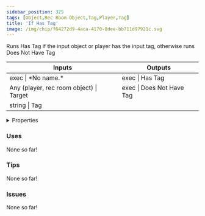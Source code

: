```yaml
---
sidebar_position: 325
tags: [Object,Rec Room Object,Tag,Player,Tag]
title: 'If Has Tag'
image: /img/chip/f64272d9-4aca-4170-8dee-bb711d97921c.svg
---
```


Runs Has Tag if the input object or player has the input tag, otherwise runs Does Not Have Tag



<IChip uuid="f64272d9-4aca-4170-8dee-bb711d97921c"/>

<table><thead><tr><th>Inputs</th><th>Outputs</th></tr></thead><tbody><tr><td>exec | *No name.*</td><td>exec | Has Tag</td></tr><tr><td>Any (player, rec room object) | Target</td><td>exec | Does Not Have Tag</td></tr><tr><td>string | Tag</td><td /></tr></tbody></table>

<details>
  <summary>Properties</summary>
  <div>
    <div>
    <table>
      <tbody>
        <tr>
          <td>Is beta required?</td>
          <td>No</td>
        </tr>
        <tr>
          <td>Is chip a trolling risk?</td>
          <td>No</td>
        </tr>
        <tr>
          <td>Is chip a role assignment risk?</td>
          <td>No</td>
        </tr>
        <tr>
          <td>Chip UUID</td>
          <td>f64272d9-4aca-4170-8dee-bb711d97921c</td>
        </tr>
        <tr>
          <td>Room availability</td>
          <td>Available everywhere</td>
        </tr>
      </tbody>
    </table>
    </div>
  </div>
</details>

### Uses

None so far!

### Tips

None so far!

### Issues

None so far!